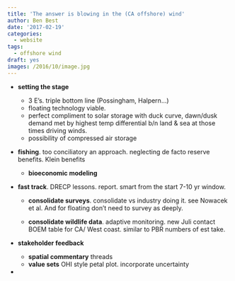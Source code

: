 ```yaml
---
title: 'The answer is blowing in the (CA offshore) wind'
author: Ben Best
date: '2017-02-19'
categories:
  - website
tags:
  - offshore wind
draft: yes
images: /2016/10/image.jpg
---
```


- **setting the stage**

  - 3 E's. triple bottom line (Possingham, Halpern...)
  - floating technology viable.
  - perfect compliment to solar storage with duck curve, dawn/dusk demand met by highest temp differential b/n land & sea at those times driving winds.
  - possibility of compressed air storage

- **fishing**. too conciliatory an approach. neglecting de facto reserve benefits. Klein benefits
  - **bioeconomic modeling**

- **fast track**. DRECP lessons. report. smart from the start 7-10 yr window.

  - **consolidate surveys**. consolidate vs industry doing it. see Nowacek et al. And for floating don't need to survey as deeply.
  
  - **consolidate wildlife data**. adaptive monitoring. new Juli contact BOEM table for CA/ West coast. similar to PBR numbers of est take.
  
- **stakeholder feedback**
  - **spatial commentary** threads
  - **value sets** OHI style petal plot. incorporate uncertainty
  

  
- 
